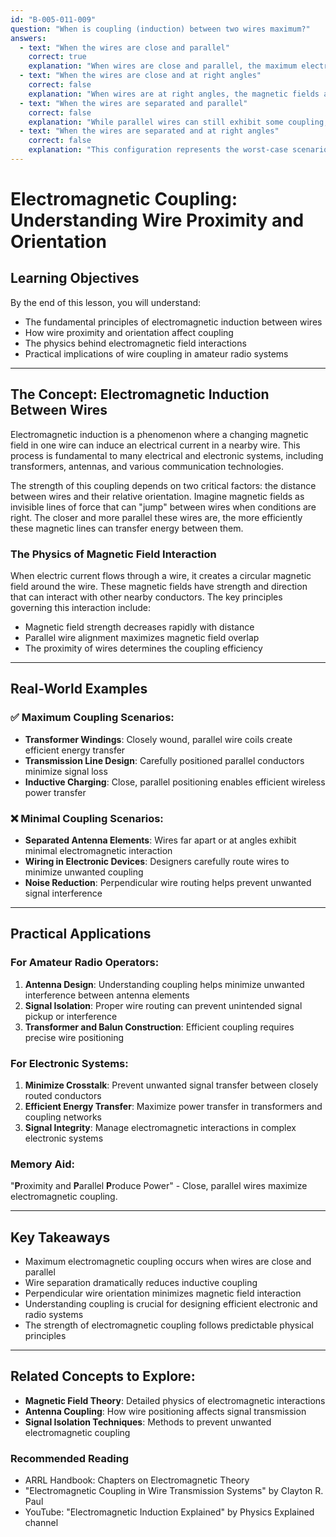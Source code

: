 ```yaml
---
id: "B-005-011-009"
question: "When is coupling (induction) between two wires maximum?"
answers:
  - text: "When the wires are close and parallel"
    correct: true
    explanation: "When wires are close and parallel, the maximum electromagnetic coupling occurs because the magnetic fields generated by current flowing in both wires align most efficiently. The proximity allows stronger magnetic field interaction, and the parallel orientation maximizes the magnetic flux linkage between the wires, creating the strongest possible inductive coupling effect."
  - text: "When the wires are close and at right angles"
    correct: false
    explanation: "When wires are at right angles, the magnetic fields are minimally coupled because their orientations prevent efficient magnetic flux linkage. The perpendicular configuration means that the magnetic fields generated by each wire intersect at the least effective angle, resulting in minimal electromagnetic induction."
  - text: "When the wires are separated and parallel"
    correct: false
    explanation: "While parallel wires can still exhibit some coupling, separation significantly reduces the magnetic field interaction. As the distance between wires increases, the strength of electromagnetic coupling decreases exponentially, making induction much weaker compared to closely positioned parallel wires."
  - text: "When the wires are separated and at right angles"
    correct: false
    explanation: "This configuration represents the worst-case scenario for electromagnetic coupling. The combination of separation and perpendicular orientation minimizes magnetic field interaction, resulting in the weakest possible inductive coupling between the wires."
---
```


# Electromagnetic Coupling: Understanding Wire Proximity and Orientation

## Learning Objectives
By the end of this lesson, you will understand:
- The fundamental principles of electromagnetic induction between wires
- How wire proximity and orientation affect coupling
- The physics behind electromagnetic field interactions
- Practical implications of wire coupling in amateur radio systems

---

## The Concept: Electromagnetic Induction Between Wires

Electromagnetic induction is a phenomenon where a changing magnetic field in one wire can induce an electrical current in a nearby wire. This process is fundamental to many electrical and electronic systems, including transformers, antennas, and various communication technologies.

The strength of this coupling depends on two critical factors: the distance between wires and their relative orientation. Imagine magnetic fields as invisible lines of force that can "jump" between wires when conditions are right. The closer and more parallel these wires are, the more efficiently these magnetic lines can transfer energy between them.

### The Physics of Magnetic Field Interaction

When electric current flows through a wire, it creates a circular magnetic field around the wire. These magnetic fields have strength and direction that can interact with other nearby conductors. The key principles governing this interaction include:
- Magnetic field strength decreases rapidly with distance
- Parallel wire alignment maximizes magnetic field overlap
- The proximity of wires determines the coupling efficiency

---

## Real-World Examples

### ✅ Maximum Coupling Scenarios:
- **Transformer Windings**: Closely wound, parallel wire coils create efficient energy transfer
- **Transmission Line Design**: Carefully positioned parallel conductors minimize signal loss
- **Inductive Charging**: Close, parallel positioning enables efficient wireless power transfer

### ❌ Minimal Coupling Scenarios:
- **Separated Antenna Elements**: Wires far apart or at angles exhibit minimal electromagnetic interaction
- **Wiring in Electronic Devices**: Designers carefully route wires to minimize unwanted coupling
- **Noise Reduction**: Perpendicular wire routing helps prevent unwanted signal interference

---

## Practical Applications

### For Amateur Radio Operators:
1. **Antenna Design**: Understanding coupling helps minimize unwanted interference between antenna elements
2. **Signal Isolation**: Proper wire routing can prevent unintended signal pickup or interference
3. **Transformer and Balun Construction**: Efficient coupling requires precise wire positioning

### For Electronic Systems:
1. **Minimize Crosstalk**: Prevent unwanted signal transfer between closely routed conductors
2. **Efficient Energy Transfer**: Maximize power transfer in transformers and coupling networks
3. **Signal Integrity**: Manage electromagnetic interactions in complex electronic systems

### Memory Aid:
"**P**roximity and **P**arallel **P**roduce Power" - Close, parallel wires maximize electromagnetic coupling.

---

## Key Takeaways

- Maximum electromagnetic coupling occurs when wires are close and parallel
- Wire separation dramatically reduces inductive coupling
- Perpendicular wire orientation minimizes magnetic field interaction
- Understanding coupling is crucial for designing efficient electronic and radio systems
- The strength of electromagnetic coupling follows predictable physical principles

---

## Related Concepts to Explore:
- **Magnetic Field Theory**: Detailed physics of electromagnetic interactions
- **Antenna Coupling**: How wire positioning affects signal transmission
- **Signal Isolation Techniques**: Methods to prevent unwanted electromagnetic coupling

### Recommended Reading
- ARRL Handbook: Chapters on Electromagnetic Theory
- "Electromagnetic Coupling in Wire Transmission Systems" by Clayton R. Paul
- YouTube: "Electromagnetic Induction Explained" by Physics Explained channel